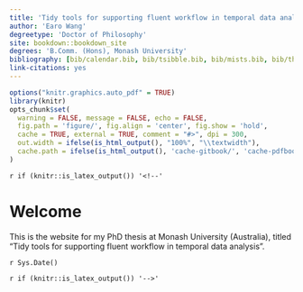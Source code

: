```yaml
---
title: 'Tidy tools for supporting fluent workflow in temporal data analysis'
author: 'Earo Wang'
degreetype: 'Doctor of Philosophy'
site: bookdown::bookdown_site
degrees: 'B.Comm. (Hons), Monash University'
bibliography: [bib/calendar.bib, bib/tsibble.bib, bib/mists.bib, bib/thesisrefs.bib]
link-citations: yes
---
```


```r
options("knitr.graphics.auto_pdf" = TRUE)
library(knitr)
opts_chunk$set(
  warning = FALSE, message = FALSE, echo = FALSE,
  fig.path = 'figure/', fig.align = 'center', fig.show = 'hold',
  cache = TRUE, external = TRUE, comment = "#>", dpi = 300,
  out.width = ifelse(is_html_output(), "100%", "\\textwidth"),
  cache.path = ifelse(is_html_output(), 'cache-gitbook/', 'cache-pdfbook/')
)
```

`r if (knitr::is_latex_output()) '<!--'` 

# Welcome {-}

This is the website for my PhD thesis at Monash University (Australia), titled "Tidy tools for supporting fluent workflow in temporal data analysis".

`r Sys.Date()`

`r if (knitr::is_latex_output()) '-->'`
